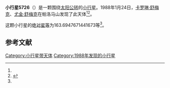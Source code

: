 {{Infobox planet
| bgcolour = #FFFFC0
| name = 5726 Rubin
| symbol = 
| image = 
| caption = 
| discovery = yes
| discovery_ref = 
| discoverer = [[卡罗琳·舒梅克|卡罗琳·舒梅克]]、[[尤金·舒梅克|尤金·舒梅克]]
| discovery_site = [[帕洛马山|帕洛马山]] 
| discovered = 1988年1月24日
| designations = yes
| mp_name = 
| named_after = 
| alt_names = 
| mp_category = [[主带小行星|主带小行星]]
| orbit_ref = <ref name="a">[http://ssd.jpl.nasa.gov/sbdb.cgi?sstr=5726 5726 Rubin] {{Wayback|url=http://ssd.jpl.nasa.gov/sbdb.cgi?sstr=5726 |date=20140815142338 }}，小行星數據庫瀏覽器（JPL Small-Body Database Browser）－[[美国国家航空航天局|美国国家航空航天局]]喷气推进实验室</ref>
| epoch = 2456400.5 (2013年4月18日更新)
| aphelion = {{convert|2.716929417312244|AU|km|3|abbr=on|lk=out}}
| perihelion = {{convert|1.982559936149999|AU|km|3|abbr=on}}
| semimajor = {{convert|2.349744676731122|AU|km|3|abbr=on}}
| eccentricity = 0.156265804
| period = 1315.616884 [[日|日]]<br />3.6[[儒略年|儒略年]]
| avg_speed = 
| inclination = 25.26036539315819
| asc_node = 69.10052405933311
| mean_anomaly = 
| arg_peri = 163.6947671441673
| satellites = 
| physical_characteristics = yes
| dimensions = 
| mass = 
| density = 
| surface_grav = 
| escape_velocity = 
| sidereal_day = 
| axial_tilt = 
| pole_ecliptic_lat = 
| pole_ecliptic_lon = 
| albedo = 
| temperatures= 
| temp_name1 = 
| mean_temp_1 = 
| max_temp_1 = 
| temp_name2 = 
| max_temp_2 = 
| spectral_type = 
| abs_magnitude = 163.6947671441673
}}

'''小行星5726'''（{{lang-en|5726 Rubin}}）是一颗围绕[[太阳|太阳]][[公转|公转]]的[[小行星|小行星]]。1988年1月24日，[[卡罗琳·舒梅克|卡罗琳·舒梅克]]、[[尤金·舒梅克|尤金·舒梅克]]在帕洛马山发现了此天体<ref name="a" /><ref>{{cite news|title=小行星列表|url=http://cfa-www.harvard.edu/iau/lists/NumberedMPs.txt|accessdate=2013-07-08|newspaper=哈佛大学|archive-date=2008-05-17|archive-url=https://web.archive.org/web/20080517010638/http://cfa-www.harvard.edu/iau/lists/NumberedMPs.txt|dead-url=no}}</ref>。

这颗小行星的[[绝对星等|绝对星等]]为163.6947671441673等<ref name="a" />。

==参考文献==
{{reflist}}
{{Minor Planet Number|[[小行星5725|小行星5725]]|[[小行星5727|小行星5727]]}}

{{小天体}}

[[Category:小行星带天体|Category:小行星带天体]]
[[Category:1988年发现的小行星|Category:1988年发现的小行星]]

{{asteroid-stub}}